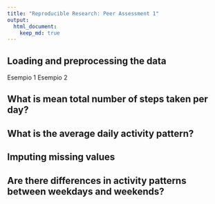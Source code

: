 ```yaml
---
title: "Reproducible Research: Peer Assessment 1"
output: 
  html_document:
    keep_md: true
---
```



## Loading and preprocessing the data
Esempio 1
Esempio 2

## What is mean total number of steps taken per day?



## What is the average daily activity pattern?



## Imputing missing values



## Are there differences in activity patterns between weekdays and weekends?
